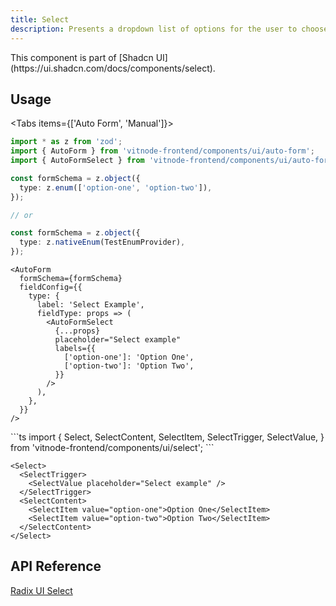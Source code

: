 ```yaml
---
title: Select
description: Presents a dropdown list of options for the user to choose from, activated by clicking a button.
---
```


<Callout title="Shadcn UI">
  This component is part of [Shadcn
  UI](https://ui.shadcn.com/docs/components/select).
</Callout>

## Usage


<Tabs items={['Auto Form', 'Manual']}>
  <Tab value="Auto Form">
```ts
import * as z from 'zod';
import { AutoForm } from 'vitnode-frontend/components/ui/auto-form';
import { AutoFormSelect } from 'vitnode-frontend/components/ui/auto-form/fields/select';
```

```ts
const formSchema = z.object({
  type: z.enum(['option-one', 'option-two']),
});

// or

const formSchema = z.object({
  type: z.nativeEnum(TestEnumProvider),
});
```

```tsx
<AutoForm
  formSchema={formSchema}
  fieldConfig={{
    type: {
      label: 'Select Example',
      fieldType: props => (
        <AutoFormSelect
          {...props}
          placeholder="Select example"
          labels={{
            ['option-one']: 'Option One',
            ['option-two']: 'Option Two',
          }}
        />
      ),
    },
  }}
/>
```

  </Tab>

  <Tab value="Manual">
```ts
import {
  Select,
  SelectContent,
  SelectItem,
  SelectTrigger,
  SelectValue,
} from 'vitnode-frontend/components/ui/select';
```

```tsx
<Select>
  <SelectTrigger>
    <SelectValue placeholder="Select example" />
  </SelectTrigger>
  <SelectContent>
    <SelectItem value="option-one">Option One</SelectItem>
    <SelectItem value="option-two">Option Two</SelectItem>
  </SelectContent>
</Select>
```

  </Tab>
</Tabs>

## API Reference

[Radix UI Select](https://www.radix-ui.com/primitives/docs/components/select#api-reference)
